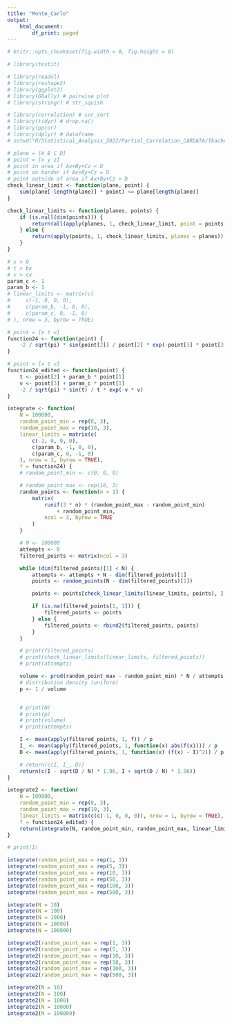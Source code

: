 ```yaml
---
title: "Monte_Carlo"
output:
    html_document:
        df_print: paged
---
```




```r
# knitr::opts_chunk$set(fig.width = 8, fig.height = 8)

# library(testit)

# library(readxl)
# library(reshape2)
# library(ggplot2)
# library(GGally) # pairwise plot
# library(stringr) # str_squish

# library(correlation) # cor_sort
# library(tidyr) # drop.na()
# library(ppcor)
# library(dplyr) # dataframe
# setwd("R/Statistical_Analysis_2022/Partial_Correlation_CARDATA/Tkachenko")
```


```r
# plane = [A B C D]
# point = [x y z]
# point in area if Ax+By+Cz < D
# point on border if Ax+By+Cz = D
# point outside of area if Ax+By+Cz > D
check_linear_limit <- function(plane, point) {
    sum(plane[-length(plane)] * point) <= plane[length(plane)]
}

check_linear_limits <- function(planes, points) {
    if (is.null(dim(points))) {
        return(all(apply(planes, 1, check_linear_limit, point = points)))
    } else {
        return(apply(points, 1, check_linear_limits, planes = planes))
    }
}
```

```r
# x > 0
# t > bx
# v > cx
param_c <- 1
param_b <- 1
# linear_limits <- matrix(c(
#     c(-1, 0, 0, 0),
#     c(param_b, -1, 0, 0),
#     c(param_c, 0, -1, 0)
# ), nrow = 3, byrow = TRUE)
```

```r
# point = [x t v]
function24 <- function(point) {
    -2 / sqrt(pi) * sin(point[2]) / point[2] * exp(-point[3] * point[3])
}
```

```r
# point = [x t v]
function24_edited <- function(point) {
    t <- point[2] + param_b * point[1]
    v <- point[3] + param_c * point[1]
    -2 / sqrt(pi) * sin(t) / t * exp(-v * v)
}
```

```r
integrate <- function(
    N = 100000,
    random_point_min = rep(0, 3),
    random_point_max = rep(10, 3),
    linear_limits = matrix(c(
        c(-1, 0, 0, 0),
        c(param_b, -1, 0, 0),
        c(param_c, 0, -1, 0)
    ), nrow = 3, byrow = TRUE),
    f = function24) {
    # random_point_min <- c(0, 0, 0)

    # random_point_max <- rep(10, 3)
    random_points <- function(n = 1) {
        matrix(
            runif(3 * n) * (random_point_max - random_point_min)
                + random_point_min,
            ncol = 3, byrow = TRUE
        )
    }

    # N <- 100000
    attempts <- 0
    filtered_points <- matrix(ncol = 3)

    while (dim(filtered_points)[1] < N) {
        attempts <- attempts + N - dim(filtered_points)[1]
        points <- random_points(N - dim(filtered_points)[1])

        points <- points[check_linear_limits(linear_limits, points), ]

        if (is.na(filtered_points[1, 1])) {
            filtered_points <- points
        } else {
            filtered_points <- rbind2(filtered_points, points)
        }
    }

    # print(filtered_points)
    # print(check_linear_limits(linear_limits, filtered_points))
    # print(attempts)

    volume <- prod(random_point_max - random_point_min) * N / attempts
    # distribution density (uniform)
    p <- 1 / volume


    # print(N)
    # print(p)
    # print(volume)
    # print(attempts)

    I <- mean(apply(filtered_points, 1, f)) / p
    I_ <- mean(apply(filtered_points, 1, function(x) abs(f(x)))) / p
    D <- mean(apply(filtered_points, 1, function(x) (f(x) - I)^2)) / p

    # return(c(I, I_, D))
    return(c(I - sqrt(D / N) * 1.96, I + sqrt(D / N) * 1.96))
}

integrate2 <- function(
    N = 100000,
    random_point_min = rep(0, 3),
    random_point_max = rep(10, 3),
    linear_limits = matrix(c(c(-1, 0, 0, 0)), nrow = 1, byrow = TRUE),
    f = function24_edited) {
    return(integrate(N, random_point_min, random_point_max, linear_limits, f))
}

# print(I)
```

```r
integrate(random_point_max = rep(1, 3))
integrate(random_point_max = rep(5, 3))
integrate(random_point_max = rep(10, 3))
integrate(random_point_max = rep(50, 3))
integrate(random_point_max = rep(100, 3))
integrate(random_point_max = rep(500, 3))
```

```r
integrate(N = 10)
integrate(N = 100)
integrate(N = 1000)
integrate(N = 10000)
integrate(N = 100000)
```

```r
integrate2(random_point_max = rep(1, 3))
integrate2(random_point_max = rep(5, 3))
integrate2(random_point_max = rep(10, 3))
integrate2(random_point_max = rep(50, 3))
integrate2(random_point_max = rep(100, 3))
integrate2(random_point_max = rep(500, 3))
```

```r
integrate2(N = 10)
integrate2(N = 100)
integrate2(N = 1000)
integrate2(N = 10000)
integrate2(N = 100000)
```



